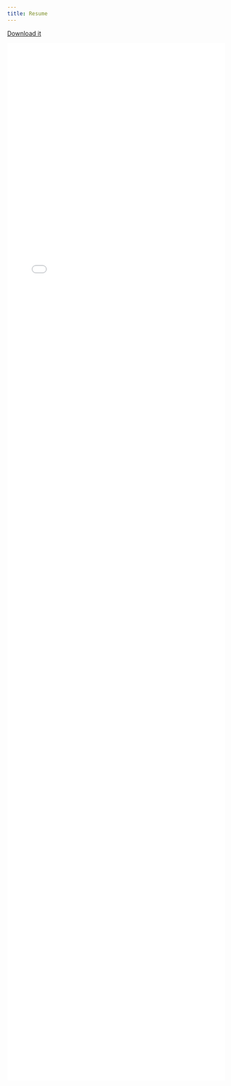 ```yaml
---
title: Resume
---
```


[<span class=badge-vapor>Download it</span>](jflournoy-resume-20250930.pdf)

:::{.column-page}

![](jflournoy-resume-20250930.pdf){width='100%' style="height: 60vh;"}

:::


